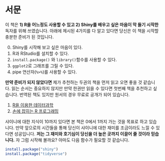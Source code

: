 # 서문 {#intro}

이 책은 **1) R을 어느정도 사용할 수 있고 2) Shiny를 배우고 싶은 마음이 막 들기 시작한** 독자를 위해 쓰였습니다.  아래에 제시된 4가지를 다 알고 있다면 당신은 이 책을 시작할 충분한 준비가 된 것입니다.

0. Shiny를 시작해 보고 싶은 마음이 있다.
1. R과 RStudio를 설치할 수 있다.
2. `install.package()` 와 `library()`함수를 사용할 수 있다.
3. `ggplot2`로 그래프를 그릴 수 있다.
4. pipe 연산자(`%>%`)를 사용할 수 있다.

**만약 준비가 되지 않았다면** 제가 추천하는 두권의 책을 먼저 읽고 오면 좋을 것 같습니다. 읽는 순서는 중요하지 않지만 만약 한권만 읽을 수 있다면 첫번째 책을 추천하고 싶습니다. 번역된 책도 있지만 원서의 경우 무료로 공개가 되어 있습니다.

1. [R을 이용한 데이터과학](https://r4ds.had.co.nz/)
2. [손에 잡히는 R 프로그래밍](https://rstudio-education.github.io/hopr/)

샤이니에 대한 지식이 10까지 있다면 본 책은 0에서 1까지 가는 것을 목표로 하고 있습니다. 만약 앞으로의 시간들을 통해 당신이 샤이니에 대한 재미를 조금이라도 느낄 수 있다면 성공입니다. **저는 그 재미와 호기심이 당신을 더 높은 곳까지 이끌어 줄 것이라 믿습니다.** 자 그럼 시작해 볼까요? 아마도 다음 함수가 필요할 것 같습니다.

``` r
install.package("shiny")
install.package("tidyverse")
```
